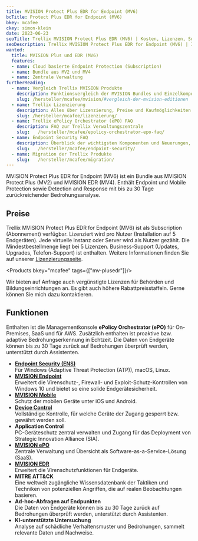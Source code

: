 ```yaml
---
title: MVISION Protect Plus EDR for Endpoint (MV6)
bcTitle: Protect Plus EDR for Endpoint (MV6)
bkey: mcafee
ckey: simon-klein
date: 2023-06-23
seoTitle: Trellix MVISION Protect Plus EDR (MV6) | Kosten, Lizenzen, Subscriptions
seoDescription: Trellix MVISION Protect Plus EDR for Endpoint (MV6) | Informationen und Preise für Einkäufer und Administratoren. Nur 3 Klicks zu Ihrem Angebot. Ratgeber für den Kauf von MVISION Lizenzen, Updates und Subscriptions.
wanted:
  title: MVISION Plus und EDR (MV6)
  features:
  - name: Cloud basierte Endpoint Protection (Subscription)
  - name: Bundle aus MV2 und MV4
  - name: Zentrale Verwaltung
furtherReading:
  - name: Vergleich Trellix MVISION Produkte
    description: Funktionsvergleich der MVISION Bundles und Einzelkomponenten.
    slug: /hersteller/mcafee/mvision/#vergleich-der-mvision-editionen
  - name: Trellix Lizenzierung
    description: Alles über Lizenzierung, Preise und Kaufmöglichkeiten. Mit vielen Tipps und Beispielen.
    slug: /hersteller/mcafee/lizenzierung/
  - name: Trellix ePolicy Orchestrator (ePO) FAQ
    description: FAQ zur Trellix Verwaltungszentrale
    slug:   /hersteller/mcafee/epolicy-orchestrator-epo-faq/
  - name: Endpoint Security FAQ
    description: Überblick der wichtigsten Komponenten und Neuerungen, wie beispielsweise den Virenscanner (Anti Malware, Antivirus, Anti-Spyware), Desktop Firewall und Web Control.
    slug:   /hersteller/mcafee/endpoint-security/
  - name: Migration der Trellix Produkte
    slug:   /hersteller/mcafee/migration/
---
```




<Intro>

MVISION Protect Plus EDR for Endpoint (MV6) ist ein Bundle aus MVISION Protect Plus (MV2) und MVISION EDR (MV4). Enthält Endpoint und Mobile Protection sowie Detection and Response mit bis zu 30 Tage zurückreichender Bedrohungsanalyse.


</Intro>

<TOC />

## Preise


Trellix MVISION Protect Plus EDR for Endpoint (MV6) ist als Subscription (Abonnement) verfügbar. Lizenziert wird pro Nutzer (Installation auf 5 Endgeräten). Jede virtuelle Instanz oder Server wird als Nutzer gezählt. Die Mindestbestellmenge liegt bei 5 Lizenzen. Business-Support (Updates, Upgrades, Telefon-Support) ist enthalten. Weitere Informationen finden Sie auf unserer [Lizenzierungsseite](/hersteller/mcafee/lizenzierung/).

<Products bkey="mcafee" tags={["mv-plusedr"]}/>


<GetInTouch variant="info">

Wir bieten auf Anfrage auch vergünstigte Lizenzen für Behörden und Bildungseinrichtungen an. Es gibt auch höhere Rabattpreisstaffeln. Gerne können Sie mich dazu kontaktieren.

</GetInTouch>


## Funktionen

Enthalten ist die Managementkonsole **ePolicy Orchestrator (ePO)** für On-Premises, SaaS und für AWS. Zusätzlich enthalten ist proaktive bzw. adaptive Bedrohungserkennung in Echtzeit.
Die Daten von Endgeräte können bis zu 30 Tage zurück auf Bedrohungen überprüft werden, unterstützt durch Assistenten.

- **[Endpoint Security (ENS)](/hersteller/mcafee/endpoint-security/)** <br/>
Für Windows (Adaptive Threat Protection (ATP)), macOS, Linux.
- **[MVISION Endpoint](/hersteller/mcafee/vergleich-mcafee-endpoint-security-loesungen/#trellix-mvision-endpoint)** <br/>
Erweitert die Virenschutz-, Firewall- und Exploit-Schutz-Kontrollen von Windows 10 und bietet so eine solide Endgerätesicherheit.
- **[MVISION Mobile](/hersteller/mcafee/vergleich-mcafee-endpoint-security-loesungen/#mvision-mobile)** <br/>
Schutz der mobilen Geräte unter iOS und Android.
- **[Device Control](/hersteller/mcafee/vergleich-mcafee-endpoint-security-loesungen/#device-control)** <br/>
Vollständige Kontrolle, für welche Geräte der Zugang gesperrt bzw. gewährt werden soll.
- **Application Control** <br/>
PC-Geräteschutz zentral verwalten und Zugang für das Deployment von Strategic Innovation Alliance (SIA).
- **[MVISION ePO](/hersteller/mcafee/epolicy-orchestrator-epo-faq/)** <br/>
Zentrale Verwaltung und Übersicht als Software-as-a-Service-Lösung (SaaS).
- **[MVISION EDR](/hersteller/mcafee/mvision/edr/)** <br/>
Erweitert die Virenschutzfunktionen für Endgeräte.
- **MITRE ATT&CK** <br/>
Eine weltweit zugängliche Wissensdatenbank der Taktiken und Techniken von potenziellen Angriffen, die auf realen Beobachtungen basieren.
- **Ad-hoc-Abfragen auf Endpunkten** <br/>
Die Daten von Endgeräte können bis zu 30 Tage zurück auf Bedrohungen überprüft werden, unterstützt durch Assistenten.
- **KI-unterstützte Untersuchung** <br/>
Analyse auf schädliche Verhaltensmuster und Bedrohungen, sammelt relevante Daten und Nachweise.
